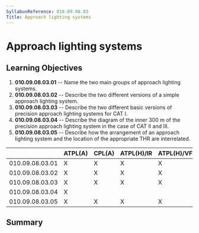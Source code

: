 ```yaml
---
SyllabusReference: 010.09.08.03
Title: Approach lighting systems
---
```


# Approach lighting systems

## Learning Objectives

1.  **010.09.08.03.01** -- Name the two main groups of approach lighting
    systems.
2.  **010.09.08.03.02** -- Describe the two different versions of a simple
    approach lighting system.
3.  **010.09.08.03.03** -- Describe the two different basic versions of
    precision approach lighting systems for CAT I.
4.  **010.09.08.03.04** -- Describe the diagram of the inner 300 m of the
    precision approach lighting system in the case of CAT II and III.
5.  **010.09.08.03.05** -- Describe how the arrangement of an approach lighting
    system and the location of the appropriate THR are interrelated.

|                 | ATPL(A) | CPL(A) | ATPL(H)/IR | ATPL(H)/VFR | CPL(H) | IR  | CBIR(A) |
| --------------- | ------- | ------ | ---------- | ----------- | ------ | --- | ------- |
| 010.09.08.03.01 | X       | X      | X          | X           | X      | X   | X       |
| 010.09.08.03.02 | X       | X      | X          | X           | X      | X   | X       |
| 010.09.08.03.03 | X       | X      | X          | X           | X      | X   | X       |
| 010.09.08.03.04 | X       |        |            |             |        |     |         |
| 010.09.08.03.05 | X       | X      | X          | X           | X      | X   | X       |

## Summary
